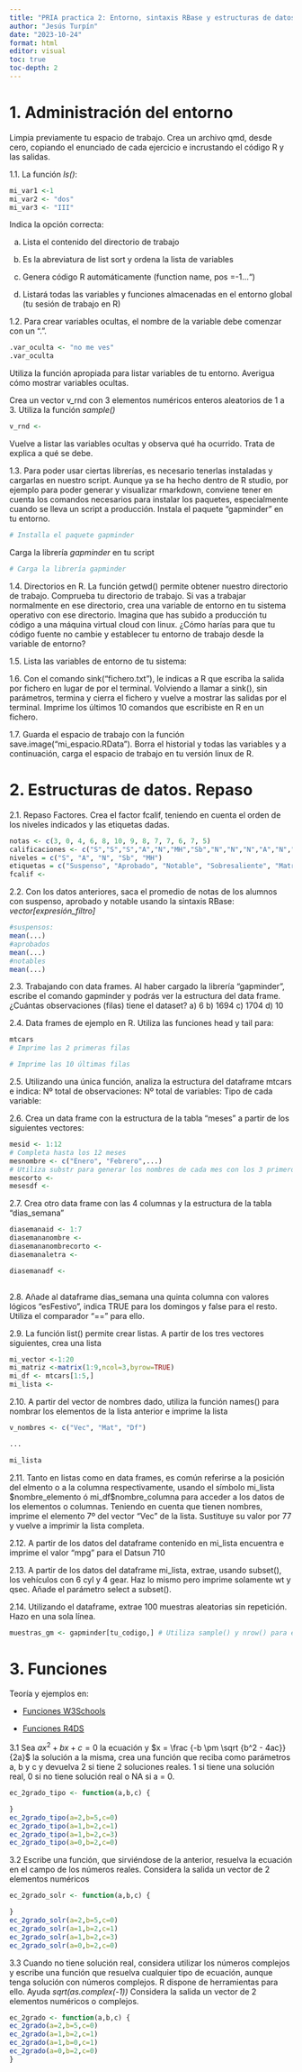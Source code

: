 ```yaml
---
title: "PRIA practica 2: Entorno, sintaxis RBase y estructuras de datos, y funciones"
author: "Jesús Turpín"
date: "2023-10-24"
format: html
editor: visual
toc: true
toc-depth: 2
---
```


# 1. Administración del entorno

Limpia previamente tu espacio de trabajo. Crea un archivo qmd, desde cero, copiando el enunciado de cada ejercicio e incrustando el código R y las salidas.

1.1. La función *ls()*:

```r
mi_var1 <-1
mi_var2 <- "dos"
mi_var3 <- "III"
```

Indica la opción correcta:

a)  Lista el contenido del directorio de trabajo

b)  Es la abreviatura de list sort y ordena la lista de variables

c)  Genera código R automáticamente (function name, pos =-1...")

d)  Listará todas las variables y funciones almacenadas en el entorno global (tu sesión de trabajo en R)

1.2. Para crear variables ocultas, el nombre de la variable debe comenzar con un ".".

```r
.var_oculta <- "no me ves"
.var_oculta
```

Utiliza la función apropiada para listar variables de tu entorno. Averigua cómo mostrar variables ocultas.

Crea un vector v_rnd con 3 elementos numéricos enteros aleatorios de 1 a 3. Utiliza la función *sample()*

```r
v_rnd <-
```

Vuelve a listar las variables ocultas y observa qué ha ocurrido. Trata de explica a qué se debe.

1.3. Para poder usar ciertas librerías, es necesario tenerlas instaladas y cargarlas en nuestro script. Aunque ya se ha hecho dentro de R studio, por ejemplo para poder generar y visualizar rmarkdown, conviene tener en cuenta los comandos necesarios para instalar los paquetes, especialmente cuando se lleva un script a producción. Instala el paquete "gapminder" en tu entorno.

```r
# Installa el paquete gapminder
```

Carga la librería *gapminder* en tu script

```r
# Carga la librería gapminder
```

1.4. Directorios en R. La función getwd() permite obtener nuestro directorio de trabajo. Comprueba tu directorio de trabajo. Si vas a trabajar normalmente en ese directorio, crea una variable de entorno en tu sistema operativo con ese directorio. Imagina que has subido a producción tu código a una máquina virtual cloud con linux. ¿Cómo harías para que tu código fuente no cambie y establecer tu entorno de trabajo desde la variable de entorno?

1.5. Lista las variables de entorno de tu sistema:

1.6. Con el comando sink("fichero.txt"), le indicas a R que escriba la salida por fichero en lugar de por el terminal. Volviendo a llamar a sink(), sin parámetros, termina y cierra el fichero y vuelve a mostrar las salidas por el terminal. Imprime los últimos 10 comandos que escribiste en R en un fichero.

1.7. Guarda el espacio de trabajo con la función save.image("mi_espacio.RData"). Borra el historial y todas las variables y a continuación, carga el espacio de trabajo en tu versión linux de R.

# 2. Estructuras de datos. Repaso

2.1. Repaso Factores. Crea el factor fcalif, teniendo en cuenta el orden de los niveles indicados y las etiquetas dadas.

```r
notas <- c(3, 0, 4, 6, 8, 10, 9, 8, 7, 7, 6, 7, 5)
calificaciones <- c("S","S","S","A","N","MH","Sb","N","N","N","A","N","A")
niveles = c("S", "A", "N", "Sb", "MH")
etiquetas = c("Suspenso", "Aprobado", "Notable", "Sobresaliente", "Matrícula de Honor")
fcalif <-
```

2.2. Con los datos anteriores, saca el promedio de notas de los alumnos con suspenso, aprobado y notable usando la sintaxis RBase: *vector\[expresión_filtro\]*

```r
#suspensos:
mean(...)
#aprobados
mean(...)
#notables
mean(...)
```

2.3. Trabajando con data frames. Al haber cargado la librería "gapminder", escribe el comando gapminder y podrás ver la estructura del data frame. ¿Cuántas observaciones (filas) tiene el dataset? a) 6 b) 1694 c) 1704 d) 10

2.4. Data frames de ejemplo en R. Utiliza las funciones head y tail para:

```r
mtcars
# Imprime las 2 primeras filas

# Imprime las 10 últimas filas

```

2.5. Utilizando una única función, analiza la estructura del dataframe mtcars e indica: Nº total de observaciones: Nº total de variables: Tipo de cada variable:

2.6. Crea un data frame con la estructura de la tabla "meses" a partir de los siguientes vectores:

```r
mesid <- 1:12
# Completa hasta los 12 meses
mesnombre <- c("Enero", "Febrero",...)
# Utiliza substr para generar los nombres de cada mes con los 3 primeros caracteres de mesnombre
mescorto <-
mesesdf <- 
```

2.7. Crea otro data frame con las 4 columnas y la estructura de la tabla "dias_semana"

```r
diasemanaid <- 1:7
diasemananombre <-
diasemananombrecorto <-
diasemanaletra <-

diasemanadf <- 
  
```

2.8. Añade al dataframe dias_semana una quinta columna con valores lógicos "esFestivo", indica TRUE para los domingos y false para el resto. Utiliza el comparador "==" para ello.

2.9. La función list() permite crear listas. A partir de los tres vectores siguientes, crea una lista

```r
mi_vector <-1:20
mi_matriz <-matrix(1:9,ncol=3,byrow=TRUE)
mi_df <- mtcars[1:5,]
mi_lista <-
```

2.10. A partir del vector de nombres dado, utiliza la función names() para nombrar los elementos de la lista anterior e imprime la lista

```r
v_nombres <- c("Vec", "Mat", "Df")

...

mi_lista
```

2.11. Tanto en listas como en data frames, es común referirse a la posición del elmento o a la columna respectivamente, usando el símbolo mi_lista \$nombre_elemento ó mi_df\$nombre_columna para acceder a los datos de los elementos o columnas. Teniendo en cuenta que tienen nombres, imprime el elemento 7º del vector "Vec" de la lista. Sustituye su valor por 77 y vuelve a imprimir la lista completa.

2.12. A partir de los datos del dataframe contenido en mi_lista encuentra e imprime el valor "mpg" para el Datsun 710

2.13. A partir de los datos del dataframe mi_lista, extrae, usando subset(), los vehículos con 6 cyl y 4 gear. Haz lo mismo pero imprime solamente wt y qsec. Añade el parámetro select a subset().

2.14. Utilizando el dataframe, extrae 100 muestras aleatorias sin repetición. Hazo en una sola línea.

```r
muestras_gm <- gapminder[tu_codigo,] # Utiliza sample() y nrow() para extraer las muestras
```

# 3. Funciones

Teoría y ejemplos en:

-   <a href="https://www.w3schools.com/r/r_functions.asp" target="_blank">Funciones W3Schools</a>

-   <a href="https://es.r4ds.hadley.nz/19-functions.html" target="_blank">Funciones R4DS</a>

3.1 Sea $a x^2 + b x + c = 0$ la ecuación y $x = \frac {-b \pm \sqrt {b^2 - 4ac}}{2a}$ la solución a la misma, crea una función que reciba como parámetros a, b y c y devuelva 2 si tiene 2 soluciones reales. 1 si tiene una solución real, 0 si no tiene solución real o NA si a = 0.

```r
ec_2grado_tipo <- function(a,b,c) {

}
ec_2grado_tipo(a=2,b=5,c=0)
ec_2grado_tipo(a=1,b=2,c=1)
ec_2grado_tipo(a=1,b=2,c=3)
ec_2grado_tipo(a=0,b=2,c=0)
```

3.2 Escribe una función, que sirviéndose de la anterior, resuelva la ecuación en el campo de los números reales. Considera la salida un vector de 2 elementos numéricos

```r
ec_2grado_solr <- function(a,b,c) {

}
ec_2grado_solr(a=2,b=5,c=0)
ec_2grado_solr(a=1,b=2,c=1)
ec_2grado_solr(a=1,b=2,c=3)
ec_2grado_solr(a=0,b=2,c=0)
```

3.3 Cuando no tiene solución real, considera utilizar los números complejos y escribe una función que resuelva cualquier tipo de ecuación, aunque tenga solución con números complejos. R dispone de herramientas para ello. Ayuda *sqrt(as.complex(-1))* Considera la salida un vector de 2 elementos numéricos o complejos.

```r
ec_2grado <- function(a,b,c) {
ec_2grado(a=2,b=5,c=0)
ec_2grado(a=1,b=2,c=1)
ec_2grado(a=1,b=0,c=1)
ec_2grado(a=0,b=2,c=0)
}
```
